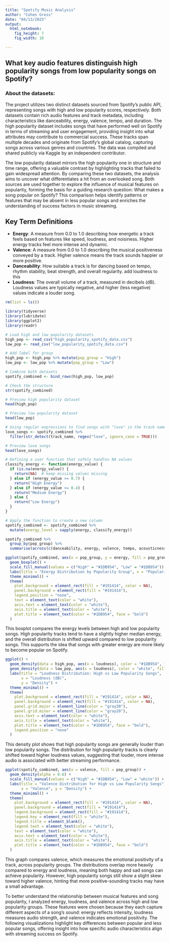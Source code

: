 ---
title: "Spotify Music Analysis"
author: "Cohen Gress"
date: "04/13/2025"
output:
  html_notebook:
    fig_height: 7
    fig_width: 10

---

## What key audio features distinguish high popularity songs from low popularity songs on Spotify?

### About the datasets:


The project utilizes two distinct datasets sourced from Spotify’s public API, representing songs with high and low popularity scores, respectively. Both datasets contain rich audio features and track metadata, including characteristics like danceability, energy, valence, tempo, and duration. The high popularity dataset includes songs that have performed well on Spotify in terms of streaming and user engagement, providing insight into what attributes may contribute to commercial success. These tracks span multiple decades and originate from Spotify’s global catalog, capturing songs across various genres and countries. The data was compiled and shared publicly via Kaggle by an independent contributor.

The low popularity dataset mirrors the high popularity one in structure and time range, offering a valuable contrast by highlighting tracks that failed to gain widespread attention. By comparing these two datasets, the analysis aims to uncover what differentiates a hit from an overlooked song. Both sources are used together to explore the influence of musical features on popularity, forming the basis for a guiding research question: What makes a song popular on Spotify? This comparison helps identify patterns or features that may be absent in less popular songs and enriches the understanding of success factors in music streaming.

## Key Term Definitions
- **Energy**: A measure from 0.0 to 1.0 describing how energetic a track feels based on features like speed, loudness, and noisiness. Higher energy tracks feel more intense and dynamic.
- **Valence**: A measure from 0.0 to 1.0 describing the musical positiveness conveyed by a track. Higher valence means the track sounds happier or more positive.
- **Danceability**: How suitable a track is for dancing based on tempo, rhythm stability, beat strength, and overall regularity.
add loudness to this
- **Loudness**: The overall volume of a track, measured in decibels (dB). Loudness values are typically negative, and higher (less negative) values indicate a louder song.


```{r}

rm(list = ls())

library(tidyverse)
library(lubridate)
library(ggplot2)
library(readr)
```

```{r}
# Load high and low popularity datasets
high_pop <- read_csv("high_popularity_spotify_data.csv")
low_pop <- read_csv("low_popularity_spotify_data.csv")

# Add label for group
high_pop <- high_pop %>% mutate(pop_group = "High")
low_pop <- low_pop %>% mutate(pop_group = "Low")

# Combine both datasets
spotify_combined <- bind_rows(high_pop, low_pop)

# Check the structure
str(spotify_combined)
```
```{r}
# Preview high popularity dataset
head(high_pop)

# Preview low popularity dataset
head(low_pop)

```

```{r}
# Using regular expressions to find songs with "love" in the track name
love_songs <- spotify_combined %>%
  filter(str_detect(track_name, regex("love", ignore_case = TRUE)))

# Preview love songs
head(love_songs)

```
```{r}
# Defining a user function that safely handles NA values
classify_energy <- function(energy_value) {
  if (is.na(energy_value)) {
    return(NA)  # keep missing values missing
  } else if (energy_value >= 0.7) {
    return("High Energy")
  } else if (energy_value >= 0.4) {
    return("Medium Energy")
  } else {
    return("Low Energy")
  }
}

# Apply the function to create a new column
spotify_combined <- spotify_combined %>%
  mutate(energy_level = sapply(energy, classify_energy))

```



```{r}
spotify_combined %>%
  group_by(pop_group) %>%
  summarise(across(c(danceability, energy, valence, tempo, acousticness), list(mean = mean, sd = sd), na.rm = TRUE))

```

```{r}
ggplot(spotify_combined, aes(x = pop_group, y = energy, fill = pop_group)) +
  geom_boxplot() +
  scale_fill_manual(values = c("High" = "#1DB954", "Low" = "#1DB954")) +
  labs(title = "Energy Distribution by Popularity Group", x = "Popularity Group", y = "Energy") +
  theme_minimal() +
  theme(
    plot.background = element_rect(fill = "#191414", color = NA),
    panel.background = element_rect(fill = "#191414"),
    legend.position = "none",
    text = element_text(color = "white"),
    axis.text = element_text(color = "white"),
    axis.title = element_text(color = "white"),
    plot.title = element_text(color = "#1DB954", face = "bold")
  )
```

This boxplot compares the energy levels between high and low popularity songs. High popularity tracks tend to have a slightly higher median energy, and the overall distribution is shifted upward compared to low popularity songs. This supports the idea that songs with greater energy are more likely to become popular on Spotify.

```{r}
ggplot() +
  geom_density(data = high_pop, aes(x = loudness), color = "#1DB954", fill = "#1DB954", alpha = 0.4) +
  geom_density(data = low_pop, aes(x = loudness), color = "white", fill = "white", alpha = 0.4) +
  labs(title = "Loudness Distribution: High vs Low Popularity Songs",
       x = "Loudness (dB)",
       y = "Density") +
  theme_minimal() +
  theme(
    plot.background = element_rect(fill = "#191414", color = NA),
    panel.background = element_rect(fill = "#191414", color = NA),
    panel.grid.major = element_line(color = "gray30"),
    panel.grid.minor = element_line(color = "gray20"),
    axis.text = element_text(color = "white"),
    axis.title = element_text(color = "white"),
    plot.title = element_text(color = "#1DB954", face = "bold"),
    legend.position = "none"
  )

```

This density plot shows that high popularity songs are generally louder than low popularity songs. The distribution for high popularity tracks is clearly shifted toward higher loudness values, suggesting that louder, more intense audio is associated with better streaming performance.


```{r}
ggplot(spotify_combined, aes(x = valence, fill = pop_group)) +
  geom_density(alpha = 0.6) +
  scale_fill_manual(values = c("High" = "#1DB954", "Low" = "white")) +
  labs(title = "Valence Distribution for High vs Low Popularity Songs",
       x = "Valence", y = "Density") +
  theme_minimal() +
  theme(
    plot.background = element_rect(fill = "#191414", color = NA),
    panel.background = element_rect(fill = "#191414"),
    legend.background = element_rect(fill = "#191414"),
    legend.key = element_rect(fill = "white"),
    legend.title = element_blank(),
    legend.text = element_text(color = "white"),
    text = element_text(color = "white"),
    axis.text = element_text(color = "white"),
    axis.title = element_text(color = "white"),
    plot.title = element_text(color = "#1DB954", face = "bold")
  )
```

This graph compares valence, which measures the emotional positivity of a track, across popularity groups. The distributions overlap more heavily compared to energy and loudness, meaning both happy and sad songs can achieve popularity. However, high popularity songs still show a slight skew toward higher valence, hinting that more positive-sounding tracks may have a small advantage.

To better understand the relationship between musical features and song popularity, I analyzed energy, loudness, and valence across high and low popularity groups. These features were chosen because they each capture different aspects of a song’s sound: energy reflects intensity, loudness measures audio strength, and valence indicates emotional positivity. The following visualizations highlight key differences between popular and less popular songs, offering insight into how specific audio characteristics align with streaming success on Spotify.



































